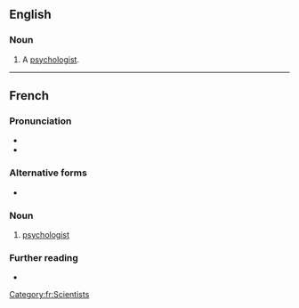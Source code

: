 ==English==

===Noun===
{{en-noun}}

# {{lb|en|dated}} A [[psychologist]].

----

==French==
{{wikipedia|lang=fr}}

===Pronunciation===
* {{fr-IPA|psycologue}}
* {{audio|fr|Fr-psychologue.ogg|psychologue}}

===Alternative forms===
* {{l|fr|psychologiste}}

===Noun===
{{fr-noun|mf}}

# [[psychologist]]

===Further reading===
* {{R:TLFi}}

[[Category:fr:Scientists]]